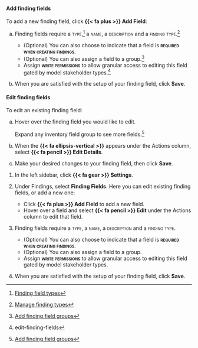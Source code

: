 :::: {.content-visible unless-format="revealjs"}

::: {.panel-tabset}

#### Add finding fields

To add a new finding field, click **{{< fa plus >}} Add Field**:

a. Finding fields require a [type]{.smallcaps},^[[Finding field types](/guide/model-validation/manage-model-finding-fields.qmd#finding-field-types)] a [name]{.smallcaps}, a [description]{.smallcaps} and a [finding type]{.smallcaps}.^[[Manage finding types](/guide/model-validation/manage-model-finding-fields.qmdmanage-finding-types.qmd)]

    - (Optional) You can also choose to indicate that a field is **[required when creating findings]{.smallcaps}**.
    - (Optional) You can also assign a field to a group.^[[Add finding field groups](/guide/model-validation/manage-model-finding-fields.qmd#add-finding-field-groups)]
    - Assign **[write permissions]{.smallcaps}** to allow granular access to editing this field gated by model stakeholder types.^[edit-finding-fields]

a. When you are satisfied with the setup of your finding field, click **Save**.

#### Edit finding fields

To edit an existing finding field:

a. Hover over the finding field you would like to edit.

    Expand any inventory field group to see more fields.^[[Add finding field groups](/guide/model-validation/manage-model-finding-fields.qmd#add-finding-field-groups)]

a. When the **{{< fa ellipsis-vertical >}}** appears under the Actions column, select **{{< fa pencil >}} Edit Details**.

a. Make your desired changes to your finding field, then click **Save**.

:::

<!-- ADDITIONAL FOOTNOTES -->

[^edit-finding-fields]:

    ::: {.callout title="Leave this field blank to leave permissions as default."}
    - By default, only the <br>[{{< fa hand >}} Customer Admin]{.bubble} role has write access.
    - All other users will have read-only access unless specified under the **[write permissions]{.smallcaps}** as a model stakeholder type.

    ::: {.tc}
    [Manage model stakeholder types](/guide/configuration/manage-model-stakeholder-types.qmd)

    :::
    
    :::

::::


:::: {.content-hidden unless-format="revealjs"}
1. In the left sidebar, click **{{< fa gear >}} Settings**.

1. Under Findings, select **Finding Fields**. Here you can edit existing finding fields, or add a new one:

    - Click **{{< fa plus >}} Add Field** to add a new field.
    - Hover over a field and select **{{< fa pencil >}} Edit** under the Actions column to edit that field.

1. Finding fields require a [type]{.smallcaps}, a [name]{.smallcaps}, a [description]{.smallcaps} and a [finding type]{.smallcaps}.

    - (Optional) You can also choose to indicate that a field is **[required when creating findings]{.smallcaps}**.
    - (Optional) You can also assign a field to a group.
    - Assign **[write permissions]{.smallcaps}** to allow granular access to editing this field gated by model stakeholder types.

1. When you are satisfied with the setup of your finding field, click **Save**.

::::


